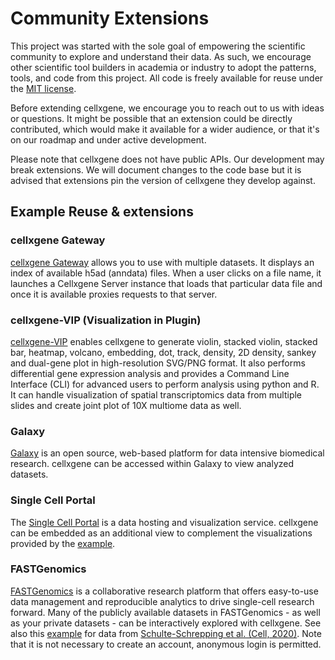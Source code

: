 # Community Extensions

This project was started with the sole goal of empowering the scientific community to explore and understand their data. As such, we encourage other scientific tool builders in academia or industry to adopt the patterns, tools, and code from this project. All code is freely available for reuse under the [MIT license](https://github.com/chanzuckerberg/cellxgene/blob/main/LICENSE.txt).

Before extending cellxgene, we encourage you to reach out to us with ideas or questions. It might be possible that an extension could be directly contributed, which would make it available for a wider audience, or that it's on our roadmap and under active development.

Please note that cellxgene does not have public APIs. Our development may break extensions. We will document changes to the code base but it is advised that extensions pin the version of cellxgene they develop against.

## Example Reuse & extensions

### cellxgene Gateway

[cellxgene Gateway](https://github.com/Novartis/cellxgene-gateway) allows you to use with multiple datasets. It displays an index of available h5ad (anndata) files. When a user clicks on a file name, it launches a Cellxgene Server instance that loads that particular data file and once it is available proxies requests to that server.

### cellxgene-VIP (Visualization in Plugin)

[cellxgene-VIP](https://github.com/interactivereport/cellxgene_VIP) enables cellxgene to generate violin, stacked violin, stacked bar, heatmap, volcano, embedding, dot, track, density, 2D density, sankey and dual-gene plot in high-resolution SVG/PNG format. It also performs differential gene expression analysis and provides a Command Line Interface (CLI) for advanced users to perform analysis using python and R. It can handle visualization of spatial transcriptomics data from multiple slides and create joint plot of 10X multiome data as well.

### Galaxy

[Galaxy](https://singlecell.usegalaxy.eu/) is an open source, web-based platform for data intensive biomedical research. cellxgene can be accessed within Galaxy to view analyzed datasets.

### Single Cell Portal

The [Single Cell Portal](https://singlecell.usegalaxy.eu/) is a data hosting and visualization service. cellxgene can be embedded as an additional view to complement the visualizations provided by the [example](https://singlecell.broadinstitute.org/single_cell/study/SCP807/atlas-of-healthy-and-shiv-infected-non-human-primate-lung-and-ileum-ace2-cells).

### FASTGenomics

[FASTGenomics](https://beta.fastgenomics.org/home) is a collaborative research platform that offers easy-to-use data management and reproducible analytics to drive single-cell research forward. Many of the publicly available datasets in FASTGenomics - as well as your private datasets - can be interactively explored with cellxgene. See also this [example](https://beta.fastgenomics.org/datasets/detail-dataset-952687f71ef34322a850553c4a24e82e#Cellxgene) for data from [Schulte-Schrepping et al. (Cell, 2020)](https://beta.fastgenomics.org/p/schulte-schrepping_covid19). Note that it is not necessary to create an account, anonymous login is permitted.
